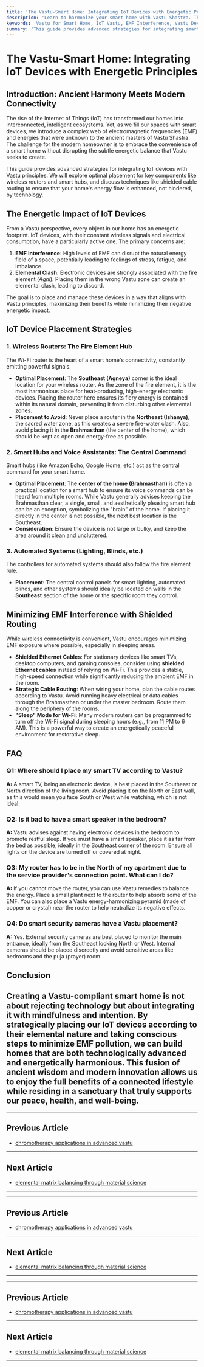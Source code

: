 ```yaml
---
title: 'The Vastu-Smart Home: Integrating IoT Devices with Energetic Principles'
description: 'Learn to harmonize your smart home with Vastu Shastra. This guide covers IoT device placement strategies, including router and smart hub locations, to enhance energy flow and minimize EMF interference.'
keywords: 'Vastu for Smart Home, IoT Vastu, EMF Interference, Vastu Device Placement, Smart Hub Vastu, Wireless Router Vastu, Energy Flow, Shielded Cable Routing'
summary: 'This guide provides advanced strategies for integrating smart home (IoT) devices with Vastu principles. Learn the optimal placement for wireless routers (SE), smart hubs (center), and automated systems to align with natural energy flow, while using techniques like shielded cable routing to minimize EMF interference and create a harmonized, high-tech home.'
---
```


# The Vastu-Smart Home: Integrating IoT Devices with Energetic Principles

## Introduction: Ancient Harmony Meets Modern Connectivity

The rise of the Internet of Things (IoT) has transformed our homes into interconnected, intelligent ecosystems. Yet, as we fill our spaces with smart devices, we introduce a complex web of electromagnetic frequencies (EMF) and energies that were unknown to the ancient masters of Vastu Shastra. The challenge for the modern homeowner is to embrace the convenience of a smart home without disrupting the subtle energetic balance that Vastu seeks to create.

This guide provides advanced strategies for integrating IoT devices with Vastu principles. We will explore optimal placement for key components like wireless routers and smart hubs, and discuss techniques like shielded cable routing to ensure that your home's energy flow is enhanced, not hindered, by technology.

## The Energetic Impact of IoT Devices

From a Vastu perspective, every object in our home has an energetic footprint. IoT devices, with their constant wireless signals and electrical consumption, have a particularly active one. The primary concerns are:

1.  **EMF Interference**: High levels of EMF can disrupt the natural energy field of a space, potentially leading to feelings of stress, fatigue, and imbalance.
2.  **Elemental Clash**: Electronic devices are strongly associated with the fire element (*Agni*). Placing them in the wrong Vastu zone can create an elemental clash, leading to discord.

The goal is to place and manage these devices in a way that aligns with Vastu principles, maximizing their benefits while minimizing their negative energetic impact.

## IoT Device Placement Strategies

### 1. Wireless Routers: The Fire Element Hub

The Wi-Fi router is the heart of a smart home's connectivity, constantly emitting powerful signals.

-   **Optimal Placement**: The **Southeast (Agneya)** corner is the ideal location for your wireless router. As the zone of the fire element, it is the most harmonious place for heat-producing, high-energy electronic devices. Placing the router here ensures its fiery energy is contained within its natural domain, preventing it from disturbing other elemental zones.
-   **Placement to Avoid**: Never place a router in the **Northeast (Ishanya)**, the sacred water zone, as this creates a severe fire-water clash. Also, avoid placing it in the **Brahmasthan** (the center of the home), which should be kept as open and energy-free as possible.

### 2. Smart Hubs and Voice Assistants: The Central Command

Smart hubs (like Amazon Echo, Google Home, etc.) act as the central command for your smart home.

-   **Optimal Placement**: The **center of the home (Brahmasthan)** is often a practical location for a smart hub to ensure its voice commands can be heard from multiple rooms. While Vastu generally advises keeping the Brahmasthan clear, a single, small, and aesthetically pleasing smart hub can be an exception, symbolizing the "brain" of the home. If placing it directly in the center is not possible, the next best location is the Southeast.
-   **Consideration**: Ensure the device is not large or bulky, and keep the area around it clean and uncluttered.

### 3. Automated Systems (Lighting, Blinds, etc.)

The controllers for automated systems should also follow the fire element rule.

-   **Placement**: The central control panels for smart lighting, automated blinds, and other systems should ideally be located on walls in the **Southeast** section of the home or the specific room they control.

## Minimizing EMF Interference with Shielded Routing

While wireless connectivity is convenient, Vastu encourages minimizing EMF exposure where possible, especially in sleeping areas.

-   **Shielded Ethernet Cables**: For stationary devices like smart TVs, desktop computers, and gaming consoles, consider using **shielded Ethernet cables** instead of relying on Wi-Fi. This provides a stable, high-speed connection while significantly reducing the ambient EMF in the room.
-   **Strategic Cable Routing**: When wiring your home, plan the cable routes according to Vastu. Avoid running heavy electrical or data cables through the Brahmasthan or under the master bedroom. Route them along the periphery of the rooms.
-   **"Sleep" Mode for Wi-Fi**: Many modern routers can be programmed to turn off the Wi-Fi signal during sleeping hours (e.g., from 11 PM to 6 AM). This is a powerful way to create an energetically peaceful environment for restorative sleep.

## FAQ

### Q1: Where should I place my smart TV according to Vastu?
**A:** A smart TV, being an electronic device, is best placed in the Southeast or North direction of the living room. Avoid placing it on the North or East wall, as this would mean you face South or West while watching, which is not ideal.

### Q2: Is it bad to have a smart speaker in the bedroom?
**A:** Vastu advises against having electronic devices in the bedroom to promote restful sleep. If you must have a smart speaker, place it as far from the bed as possible, ideally in the Southeast corner of the room. Ensure all lights on the device are turned off or covered at night.

### Q3: My router has to be in the North of my apartment due to the service provider's connection point. What can I do?
**A:** If you cannot move the router, you can use Vastu remedies to balance the energy. Place a small plant next to the router to help absorb some of the EMF. You can also place a Vastu energy-harmonizing pyramid (made of copper or crystal) near the router to help neutralize its negative effects.

### Q4: Do smart security cameras have a Vastu placement?
**A:** Yes. External security cameras are best placed to monitor the main entrance, ideally from the Southeast looking North or West. Internal cameras should be placed discreetly and avoid sensitive areas like bedrooms and the puja (prayer) room.

## Conclusion

Creating a Vastu-compliant smart home is not about rejecting technology but about integrating it with mindfulness and intention. By strategically placing our IoT devices according to their elemental nature and taking conscious steps to minimize EMF pollution, we can build homes that are both technologically advanced and energetically harmonious. This fusion of ancient wisdom and modern innovation allows us to enjoy the full benefits of a connected lifestyle while residing in a sanctuary that truly supports our peace, health, and well-being.
---
---

## Previous Article
- [chromotherapy applications in advanced vastu](180915_chromotherapy_applications_in_advanced_vastu.mdx)

---

## Next Article
- [elemental matrix balancing through material science](180917_elemental_matrix_balancing_through_material_science.mdx)

---
---

## Previous Article
- [chromotherapy applications in advanced vastu](180915_chromotherapy_applications_in_advanced_vastu.mdx)

---

## Next Article
- [elemental matrix balancing through material science](180917_elemental_matrix_balancing_through_material_science.mdx)

---
---

## Previous Article
- [chromotherapy applications in advanced vastu](180915_chromotherapy_applications_in_advanced_vastu.mdx)

---

## Next Article
- [elemental matrix balancing through material science](180917_elemental_matrix_balancing_through_material_science.mdx)

---
